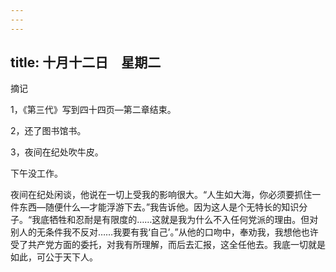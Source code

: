 ```yaml
---
---
---
```

title: 十月十二日　星期二
---




摘记

1，《第三代》写到四十四页―第二章结束。

2，还了图书馆书。

3，夜间在纪处吹牛皮。



下午没工作。

夜间在纪处闲谈，他说在一切上受我的影响很大。“人生如大海，你必须要抓住一件东西―随便什么―才能浮游下去。”我告诉他。因为这人是个无特长的知识分子。“我底牺牲和忍耐是有限度的……这就是我为什么不入任何党派的理由。但对别人的无条件我不反对……我要有我‘自己’。”从他的口吻中，奉劝我，我想他也许受了共产党方面的委托，对我有所理解，而后去汇报，这全任他去。我底一切就是如此，可公于天下人。